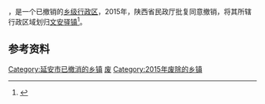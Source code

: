 '''{{PAGENAMEBASE}}'''，是{{PRC admin/fullname|61/06/22}}一个已撤销的[[乡级行政区|乡级行政区]]，2015年，陕西省民政厅批复同意撤销{{PAGENAMEBASE}}，将其所辖行政区域划归[[文安驿镇|文安驿镇]]<ref>{{Cite web |url=http://news.xinhuanet.com/local/2015-06/28/c_127959075.htm |title=陕西省民政厅关于陕西省乡镇行政区划调整的公告 |accessdate=2017-09-14 |archive-date=2017-09-13 |archive-url=https://web.archive.org/web/20170913183916/http://news.xinhuanet.com/local/2015-06/28/c_127959075.htm |dead-url=no }}</ref>。

== 参考资料 ==

{{reflist}}

{{陕西行政区划小作品}}
[[Category:延安市已撤消的乡镇|Category:延安市已撤消的乡镇]]
[[Category:延川县行政区划|废]]
[[Category:2015年废除的乡镇|Category:2015年废除的乡镇]]